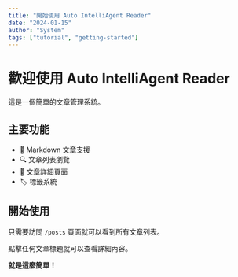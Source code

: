 ```yaml
---
title: "開始使用 Auto IntelliAgent Reader"
date: "2024-01-15"
author: "System"
tags: ["tutorial", "getting-started"]
---
```


# 歡迎使用 Auto IntelliAgent Reader

這是一個簡單的文章管理系統。

## 主要功能

- 📝 Markdown 文章支援
- 🔍 文章列表瀏覽
- 📖 文章詳細頁面
- 🏷️ 標籤系統

## 開始使用

只需要訪問 `/posts` 頁面就可以看到所有文章列表。

點擊任何文章標題就可以查看詳細內容。

**就是這麼簡單！** 